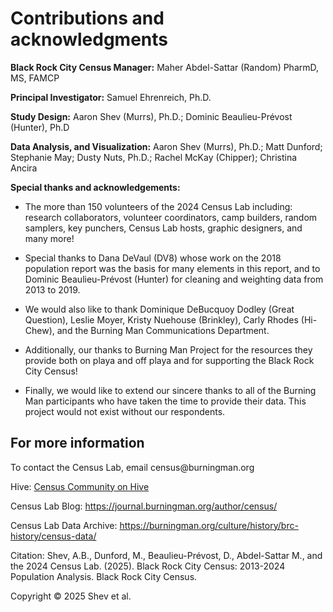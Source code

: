 # Contributions and acknowledgments {.unnumbered}

**Black Rock City Census Manager:** Maher Abdel-Sattar (Random) PharmD, MS, FAMCP

**Principal Investigator:** Samuel Ehrenreich, Ph.D.

**Study Design:** Aaron Shev (Murrs), Ph.D.; Dominic Beaulieu-Prévost (Hunter), Ph.D 

**Data Analysis, and Visualization:** Aaron Shev (Murrs), Ph.D.; Matt Dunford; Stephanie May; Dusty Nuts, Ph.D.; Rachel McKay (Chipper); Christina Ancira

**Special thanks and acknowledgements:**

-   The more than 150 volunteers of the 2024 Census Lab including: research collaborators, volunteer coordinators, camp builders, random samplers, key punchers, Census Lab hosts, graphic designers, and many more!

-   Special thanks to Dana DeVaul (DV8) whose work on the 2018 population report was the basis for many elements in this report, and to Dominic Beaulieu-Prévost (Hunter) for cleaning and weighting data from 2013 to 2019.

-   We would also like to thank Dominique DeBucquoy Dodley (Great Question), Leslie Moyer, Kristy Nuehouse (Brinkley), Carly Rhodes (Hi-Chew), and the Burning Man Communications Department.

-   Additionally, our thanks to Burning Man Project for the resources they provide both on playa and off playa and for supporting the Black Rock City Census!

-   Finally, we would like to extend our sincere thanks to all of the Burning Man participants who have taken the time to provide their data. This project would not exist without our respondents.

## For more information {.unnumbered}

To contact the Census Lab, email census\@burningman.org

Hive: [Census Community on Hive](https://hive.burningman.org/spaces/14264554/content?_gl=1*1o7894l*_ga*MTQ3MDgxMjExNy4xNzA5NzgwNTQ3*_ga_FWW1ZLL84X*czE3NTE3NzczNzUkbzgxJGcwJHQxNzUxNzc3Mzc1JGo2MCRsMCRoMA..*_ga_411YJ8ZFDE*czE3NTE3NzczNzUkbzEzNCRnMCR0MTc1MTc3NzM3NSRqNjAkbDAkaDA.*_ga_4334FXWCMM*czE3NTE3NzczNzUkbzEwOSRnMCR0MTc1MTc3NzM3NSRqNjAkbDAkaDA.){.uri}

Census Lab Blog: <https://journal.burningman.org/author/census/>

Census Lab Data Archive: <https://burningman.org/culture/history/brc-history/census-data/>

Citation: Shev, A.B., Dunford, M., Beaulieu-Prévost, D., Abdel-Sattar M., and the 2024 Census Lab. (2025). Black Rock City Census: 2013-2024 Population Analysis. Black Rock City Census.

Copyright © 2025 Shev et al.
